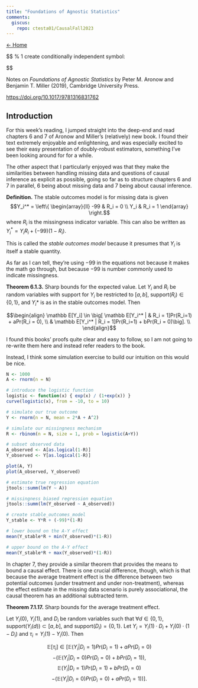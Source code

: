 ```yaml
---
title: "Foundations of Agnostic Statistics"
comments:
  giscus:
    repo: ctesta01/CausalFall2023
---
```


[← Home](https://ctesta01.github.io/CausalFall2023/)

::: {.content-hidden}
$$
\newcommand{\E}[0]{\mathbb E}

% 1 create conditionally independent symbol:
\newcommand\independent{\perp\!\!\!\perp}
\def\independenT#1#2{\mathrel{\rlap{$#1#2$}\mkern2mu{#1#2}}}
$$
:::

Notes on <i>Foundations of Agnostic Statistics</i> by Peter M. Aronow and Benjamin T. Miller (2019), Cambridge
University Press.

<https://doi.org/10.1017/9781316831762>

## Introduction 

For this week's reading, I jumped straight into the deep-end and read chapters 6 and 7 of 
Aronow and Miller's (relatively) new book.  I found their text extremely enjoyable and 
enlightening, and was especially excited to see their easy presentation of 
doubly-robust estimators, something I've been looking around for for a while. 

The other aspect that I particularly enjoyed was that they make the similarities 
between handling missing data and questions of causal inference as explicit as 
possible, going so far as to structure chapters 6 and 7 in parallel, 6 being 
about missing data and 7 being about causal inference. 

**Definition.** The stable outcomes model is for missing data 
is given 
$$Y_i^* = \left\{ \begin{array}{ll} -99 & R_i = 0 \\ Y_i & R_i = 1 \end{array} \right.$$
where $R_i$ is the missingness indicator variable. This can also be written as $Y_i^* = Y_i R_i + (-99)(1-R_i)$. 

This is called the *stable outcomes model* because 
it presumes that $Y_i$ is itself a stable quantity.

As far as I can tell, they're using $-99$ in the 
equations not because it makes the math go through, but
because $-99$ is number commonly used to indicate
missingness.

**Theorem 6.1.3.** Sharp bounds for the expected value. 
Let $Y_i$ and $R_i$ be random variables 
with support for $Y_i$ be restricted to $[a,b]$,
$\text{support}(R_i) \in \{0,1\}$, and 
$Y_i*$ is as in the stable outcomes model. Then 

$$\begin{align} 
\E[Y_i] \in \big[
\E[Y_i^* | & R_i = 1]Pr(R_i=1) + aPr(R_i = 0), \\ 
& \E[Y_i^* | R_i = 1]Pr(R_i=1) + bPr(R_i = 0)\big]. \\
\end{align}$$

I found this books' proofs quite clear and easy 
to follow, so I am not going to re-write them here and
instead refer readers to the book.

Instead, I think some simulation exercise to build
our intuition on this would be nice. 

```r
N <- 1000
A <- rnorm(n = N)

# introduce the logistic function
logistic <- function(x) { exp(x) / (1+exp(x)) }
curve(logistic(x), from = -10, to = 10)

# simulate our true outcome
Y <- rnorm(n = N, mean = 2*A + A^2)

# simulate our missingness mechanism
R <- rbinom(n = N, size = 1, prob = logistic(A+Y))

# subset observed data
A_observed <- A[as.logical(1-R)]
Y_observed <- Y[as.logical(1-R)]

plot(A, Y)
plot(A_observed, Y_observed)

# estimate true regression equation
jtools::summ(lm(Y ~ A))

# missingness biased regression equation
jtools::summ(lm(Y_observed ~ A_observed))

# create stable_outcomes_model
Y_stable <- Y*R + (-99)*(1-R)

# lower bound on the A-Y effect
mean(Y_stable*R + min(Y_observed)*(1-R))

# upper bound on the A-Y effect
mean(Y_stable*R + max(Y_observed)*(1-R))
```

In chapter 7, they provide a similar theorem that provides the means to bound a causal effect. 
There is one crucial difference, though, which is that because the average treatment effect
is the difference between two potential outcomes (under treatment and under non-treatment), 
whereas the effect estimate in the missing data scenario is purely associational, the 
causal theorem has an additional subtracted term. 

**Theorem 7.1.17.** Sharp bounds for the average treatment effect. 

Let $Y_i(0)$, $Y_i(1)$, and $D_i$ be random variables such that 
$\forall d \in \{0, 1\},$ $\text{support}(Y_i(d)) \subset [a,b],$ and 
$\text{support}(D_i) = \{0,1\}$. Let $Y_i = Y_i(1) \cdot D_i + Y_i(0) \cdot (1-D_i)$ 
and $\tau_i = Y_i(1) - Y_i(0)$. Then 

$$
\E[\tau_i] \in \big[ \E( Y_i | D_i = 1)Pr(D_i=1) + aPr(D_i = 0) $$
$$ -(\E(Y_i|D_i=0)Pr(D_i=0) + bPr(D_i=1)),$$ 
$$\E( Y_i | D_i = 1)Pr(D_i=1) + bPr(D_i = 0) $$
$$ -(\E(Y_i|D_i=0)Pr(D_i=0) + aPr(D_i=1)) \big].$$
